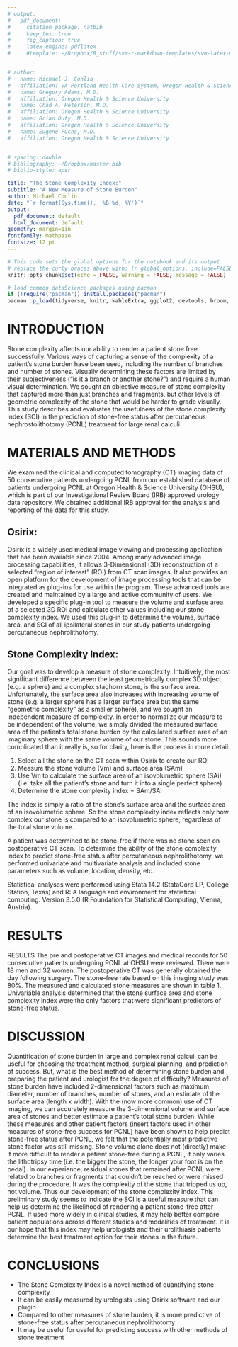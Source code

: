 ```yaml
---
# output: 
#   pdf_document:
#     citation_package: natbib
#     keep_tex: true
#     fig_caption: true
#     latex_engine: pdflatex
#     #template: ~/Dropbox/R_stuff/svm-r-markdown-templates/svm-latex-ms.tex


# author:
#   name: Michael J. Conlin
#   affiliation: VA Portland Health Care System, Oregon Health & Science University
#   name: Gregory Adams, M.D.
#   affiliation: Oregon Health & Science University
#   name: Chad A. Peterson, M.D.
#   affiliation: Oregon Health & Science University
#   name: Brian Duty, M.D.
#   affiliation: Oregon Health & Science University
#   name: Eugene Fuchs, M.D.
#   affiliation: Oregon Health & Science University


# spacing: double
# bibliography: ~/Dropbox/master.bib
# biblio-style: apsr

title: "The Stone Complexity Index:"
subtitle: "A New Measure of Stone Burden"
author: Michael Conlin
date: "`r format(Sys.time(), '%B %d, %Y')`"
output:
  pdf_document: default
  html_document: default
geometry: margin=1in
fontfamily: mathpazo
fontsize: 12 pt
---
```


```r
# This code sets the global options for the notebook and its output
# replace the curly braces above with: {r global_options, include=FALSE}
knitr::opts_chunk$set(echo = FALSE, warning = FALSE, message = FALSE)
```

```r
# load common dataScience packages using pacman
if (!require("pacman")) install.packages("pacman")
pacman::p_load(tidyverse, knitr, kableExtra, ggplot2, devtools, broom, readstata13, mosaic, xtable, summarytools)
```

# INTRODUCTION
 
Stone complexity affects our ability to render a patient stone free successfully. Various ways of capturing a sense of the complexity of a patient’s stone burden have been used, including the number of branches and number of stones. Visually determining these factors are limited by their subjectiveness (“is it a branch or another stone?”) and require a human visual determination. We sought an objective measure of stone complexity that captured more than just branches and fragments, but other levels of geometric complexity of the stone that would be harder to grade visually. This study describes and evaluates the usefulness of the stone complexity index (SCI) in the prediction of stone-free status after percutaneous nephrostolithotomy (PCNL) treatment for large renal calculi. 

# MATERIALS AND METHODS
We examined the clinical and computed tomography (CT) imaging data of 50 consecutive patients undergoing PCNL from our established database of patients undergoing PCNL at Oregon Health & Science University (OHSU), which is part of our Investigational Review Board (IRB) approved urology data repository. We obtained additional IRB approval for the analysis and reporting of the data for this study. 

## Osirix:
Osirix is a widely used medical image viewing and processing application that has been available since 2004. Among many advanced image processing capabilities, it allows 3-Dimensional (3D) reconstruction of a selected “region of interest” (ROI) from CT scan images. It also provides an open platform for the development of image processing tools that can be integrated as plug-ins for use within the program. These advanced tools are created and maintained by a large and active community of users. We developed a specific plug-in tool to measure the volume and surface area of a selected 3D ROI and calculate other values including our stone complexity index. We used this plug-in to determine the volume, surface area, and SCI of all ipsilateral stones in our study patients undergoing percutaneous nephrolithotomy.

## Stone Complexity Index:
Our goal was to develop a measure of stone complexity. Intuitively, the most significant difference between the least geometrically complex 3D object (e.g. a sphere) and a complex staghorn stone, is the surface area. Unfortunately, the surface area also increases with increasing volume of stone (e.g. a larger sphere has a larger surface area but the same “geometric complexity” as a smaller sphere), and we sought an independent measure of complexity. In order to normalize our measure to be independent of the volume, we simply divided the measured surface area of the patient’s total stone burden by the calculated surface area of an imaginary sphere with the same volume of our stone.
This sounds more complicated than it really is, so for clarity, here is the process in more detail:

1. Select all the stone on the CT scan within Osirix to create our ROI
2. Measure the stone volume (Vm) and surface area (SAm)
3. Use Vm to calculate the surface area of an isovolumetric sphere (SAi) (i.e. take all the patient’s stone and turn it into a single perfect sphere)
4. Determine the stone complexity index = SAm/SAi

The index is simply a ratio of the stone’s surface area and the surface area of an isovolumetric sphere. So the stone complexity index reflects only how complex our stone is compared to an isovolumetric sphere, regardless of the total stone volume.

A patient was determined to be stone-free if there was no stone seen on postoperative CT scan. 
To determine the ability of the stone complexity index to predict stone-free status after percutaneous nephrolithotomy, we performed univariate and multivariate analysis and included stone parameters such as volume, location, density, etc.

Statistical analyses were performed using Stata 14.2 (StataCorp LP, College Station, Texas) and R: A language and environment for statistical computing. Version 3.5.0 (R Foundation for Statistical Computing, Vienna, Austria).

# RESULTS

RESULTS
The pre and postoperative CT images and medical records for 50 consecutive patients undergoing PCNL at OHSU were reviewed. There were 18 men and 32 women. The postoperative CT was generally obtained the day following surgery. The stone-free rate based on this imaging study was 80%. The measured and calculated stone measures are shown in table 1. Univariable analysis determined that the stone surface area and stone complexity index were the only factors that were significant predictors of stone-free status.  

# DISCUSSION

Quantification of stone burden in large and complex renal calculi can be useful for choosing the treatment method, surgical planning, and prediction of success. But, what is the best method of determining stone burden and preparing the patient and urologist for the degree of difficulty? Measures of stone burden have included 2-dimensional factors such as maximum diameter, number of branches, number of stones, and an estimate of the surface area (length x width). With the (now more common) use of CT imaging, we can accurately measure the 3-dimensional volume and surface area of stones and better estimate a patient’s total stone burden. While these measures and other patient factors (insert factors used in other measures of stone-free success for PCNL) have been shown to help predict stone-free status after PCNL, we felt that the potentially most predictive stone factor was still missing. Stone volume alone does not (directly) make it more difficult to render a patient stone-free during a PCNL, it only varies the lithotripsy time (i.e. the bigger the stone, the longer your foot is on the pedal). In our experience, residual stones that remained after PCNL were related to branches or fragments that couldn’t be reached or were missed during the procedure. It was the complexity of the stone that tripped us up, not volume. Thus our development of the stone complexity index. This preliminary study seems to indicate the SCI is a useful measure that can help us determine the likelihood of rendering a patient stone-free after PCNL. If used more widely in clinical studies, it may help better compare patient populations across different studies and modalities of treatment. It is our hope that this index may help urologists and their urolithiasis patients determine the best treatment option for their stones in the future. 

# CONCLUSIONS
- The Stone Complexity Index is a novel method of quantifying stone complexity
- It can be easily measured by urologists using Osirix software and our plugin
- Compared to other measures of stone burden, it is more predictive of stone-free status after percutaneous nephrolithotomy
- It may be useful for useful for predicting success with other methods of stone treatment

